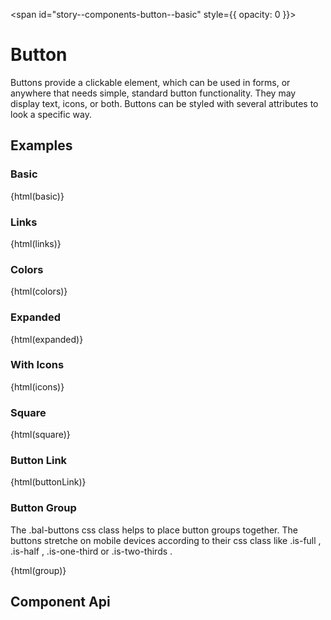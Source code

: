 
<span id="story--components-button--basic" style={{ opacity: 0 }}></span>

# Button

Buttons provide a clickable element, which can be used in forms, or anywhere that needs simple, standard button functionality. They may display text, icons, or both. Buttons can be styled with several attributes to look a specific way.

<Canvas>
  <Story id="components-button--primary" />
</Canvas>

## Examples

### Basic

<Canvas mdxSource={basic}>
  <bal-doc-app>{html(basic)}</bal-doc-app>
</Canvas>

### Links

<Canvas mdxSource={links}>
  <bal-doc-app>{html(links)}</bal-doc-app>
</Canvas>

### Colors

<Canvas mdxSource={colors}>
  <bal-doc-app>{html(colors)}</bal-doc-app>
</Canvas>

### Expanded

<Canvas mdxSource={expanded}>
  <bal-doc-app>{html(expanded)}</bal-doc-app>
</Canvas>

### With Icons

<Canvas mdxSource={icons}>
  <bal-doc-app>{html(icons)}</bal-doc-app>
</Canvas>

### Square

<Canvas mdxSource={square}>
  <bal-doc-app>{html(square)}</bal-doc-app>
</Canvas>

### Button Link

<Canvas mdxSource={buttonLink}>
  <bal-doc-app>{html(buttonLink)}</bal-doc-app>
</Canvas>

### Button Group

The .bal-buttons css class helps to place button groups together. The buttons stretche on mobile devices according to their css class like .is-full , .is-half , .is-one-third or .is-two-thirds .

<Canvas mdxSource={group}>
  <bal-doc-app>{html(group)}</bal-doc-app>
</Canvas>

## Component Api

<Description markdown={readme} />

<br />


<Description markdown={testing} />

<bal-doc-github link="/components/bal-button/stories/bal-button.docs.mdx"></bal-doc-github>
